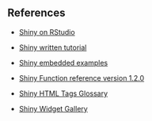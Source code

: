 ## References

- [Shiny on RStudio](https://shiny.rstudio.com/)
 
- [Shiny written tutorial](https://shiny.rstudio.com/tutorial/written-tutorial/lesson1/)
 
- [Shiny embedded examples](https://shiny.rstudio.com/tutorial/written-tutorial/lesson1/#go-further)
 
- [Shiny Function reference version 1.2.0](https://shiny.rstudio.com/reference/shiny/1.2.0/)
 
 - [Shiny HTML Tags Glossary](https://shiny.rstudio.com/articles/tag-glossary.html)
 
 - [Shiny Widget Gallery](https://shiny.rstudio.com/gallery/widget-gallery.html)
 
 
